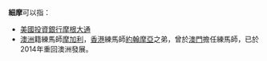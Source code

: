 '''細摩'''可以指：
* [[美國|美國]][[投資銀行|投資銀行]][[摩根大通|摩根大通]]
* [[澳洲|澳洲]]籍練馬師[[摩加利|摩加利]]，[[香港|香港]]練馬師[[約翰摩亞|約翰摩亞]]之弟，曾於[[澳門|澳門]]擔任練馬師，已於2014年重回澳洲發展。
{{disambig|Cat=二字消歧义}}